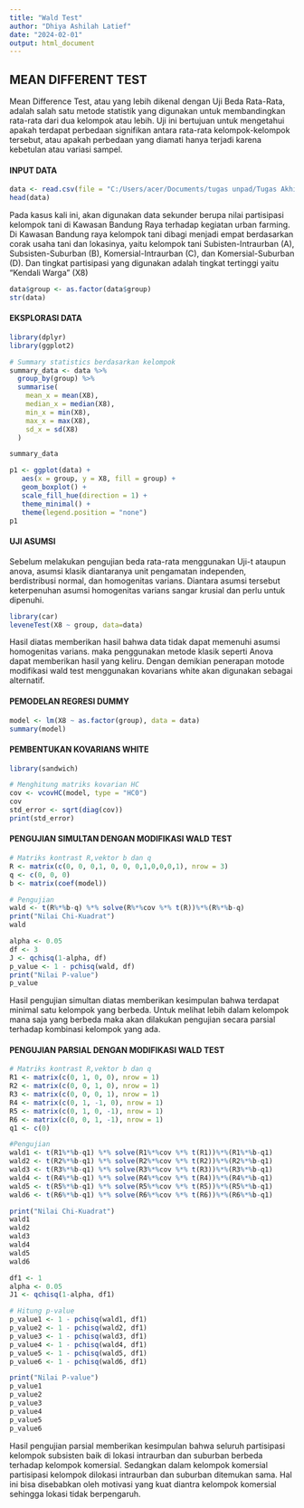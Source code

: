 ---
title: "Wald Test"
author: "Dhiya Ashilah Latief"
date: "2024-02-01"
output: html_document
---
## MEAN DIFFERENT TEST
Mean Difference Test, atau yang lebih dikenal dengan Uji Beda Rata-Rata, adalah salah satu metode statistik yang digunakan untuk membandingkan rata-rata dari dua kelompok atau lebih. Uji ini bertujuan untuk mengetahui apakah terdapat perbedaan signifikan antara rata-rata kelompok-kelompok tersebut, atau apakah perbedaan yang diamati hanya terjadi karena kebetulan atau variasi sampel.

#### INPUT DATA 
```{r}
data <- read.csv(file = "C:/Users/acer/Documents/tugas unpad/Tugas Akhir/SEMPRO/data cleaning.csv", header=T,sep=";",dec=".")
head(data)
```
Pada kasus kali ini, akan digunakan data sekunder berupa nilai partisipasi kelompok tani di Kawasan Bandung Raya terhadap kegiatan urban farming. Di Kawasan Bandung raya kelompok tani dibagi menjadi empat berdasarkan corak usaha tani dan lokasinya, yaitu kelompok tani Subisten-Intraurban (A), Subsisten-Suburban (B), Komersial-Intraurban (C), dan Komersial-Suburban (D). Dan tingkat partisipasi yang digunakan adalah tingkat tertinggi yaitu "Kendali Warga" (X8) 
```{r}
data$group <- as.factor(data$group)
str(data)
```
#### EKSPLORASI DATA
```{r}
library(dplyr)
library(ggplot2)

# Summary statistics berdasarkan kelompok
summary_data <- data %>%
  group_by(group) %>%
  summarise(
    mean_x = mean(X8),
    median_x = median(X8),
    min_x = min(X8),
    max_x = max(X8),
    sd_x = sd(X8)
  )

summary_data

p1 <- ggplot(data) + 
   aes(x = group, y = X8, fill = group) +
   geom_boxplot() +
   scale_fill_hue(direction = 1) +
   theme_minimal() +
   theme(legend.position = "none")
p1
```

#### UJI ASUMSI
Sebelum melakukan pengujian beda rata-rata menggunakan Uji-t ataupun anova, asumsi klasik diantaranya unit pengamatan independen, berdistribusi normal, dan homogenitas varians. Diantara asumsi tersebut keterpenuhan asumsi homogenitas varians sangar krusial dan perlu untuk dipenuhi.
```{r}
library(car)
leveneTest(X8 ~ group, data=data)
```
Hasil diatas memberikan hasil bahwa data tidak dapat memenuhi asumsi homogenitas varians. maka penggunakan metode klasik seperti Anova dapat memberikan hasil yang keliru. Dengan demikian penerapan motode modifikasi wald test menggunakan kovarians white akan digunakan sebagai alternatif.

#### PEMODELAN REGRESI DUMMY
```{r}
model <- lm(X8 ~ as.factor(group), data = data)
summary(model)
```
#### PEMBENTUKAN KOVARIANS WHITE
```{r}
library(sandwich)

# Menghitung matriks kovarian HC
cov <- vcovHC(model, type = "HC0") 
cov
std_error <- sqrt(diag(cov))
print(std_error)
```
#### PENGUJIAN SIMULTAN DENGAN MODIFIKASI WALD TEST
```{r}
# Matriks kontrast R,vektor b dan q
R <- matrix(c(0, 0, 0,1, 0, 0, 0,1,0,0,0,1), nrow = 3)
q <- c(0, 0, 0)
b <- matrix(coef(model))
```

```{r}
# Pengujian
wald <- t(R%*%b-q) %*% solve(R%*%cov %*% t(R))%*%(R%*%b-q)  
print("Nilai Chi-Kuadrat")
wald

alpha <- 0.05
df <- 3
J <- qchisq(1-alpha, df)
p_value <- 1 - pchisq(wald, df)
print("Nilai P-value")
p_value
```
Hasil pengujian simultan diatas memberikan kesimpulan bahwa terdapat minimal satu kelompok yang berbeda. Untuk melihat lebih dalam kelompok mana saja yang berbeda maka akan dilakukan pengujian secara parsial terhadap kombinasi kelompok yang ada.

#### PENGUJIAN PARSIAL DENGAN MODIFIKASI WALD TEST
```{r}
# Matriks kontrast R,vektor b dan q
R1 <- matrix(c(0, 1, 0, 0), nrow = 1)
R2 <- matrix(c(0, 0, 1, 0), nrow = 1)
R3 <- matrix(c(0, 0, 0, 1), nrow = 1)
R4 <- matrix(c(0, 1, -1, 0), nrow = 1)
R5 <- matrix(c(0, 1, 0, -1), nrow = 1)
R6 <- matrix(c(0, 0, 1, -1), nrow = 1)
q1 <- c(0)
```

```{r}
#Pengujian
wald1 <- t(R1%*%b-q1) %*% solve(R1%*%cov %*% t(R1))%*%(R1%*%b-q1)  
wald2 <- t(R2%*%b-q1) %*% solve(R2%*%cov %*% t(R2))%*%(R2%*%b-q1)  
wald3 <- t(R3%*%b-q1) %*% solve(R3%*%cov %*% t(R3))%*%(R3%*%b-q1)  
wald4 <- t(R4%*%b-q1) %*% solve(R4%*%cov %*% t(R4))%*%(R4%*%b-q1)  
wald5 <- t(R5%*%b-q1) %*% solve(R5%*%cov %*% t(R5))%*%(R5%*%b-q1)  
wald6 <- t(R6%*%b-q1) %*% solve(R6%*%cov %*% t(R6))%*%(R6%*%b-q1)  

print("Nilai Chi-Kuadrat")
wald1
wald2
wald3
wald4
wald5
wald6

df1 <- 1
alpha <- 0.05
J1 <- qchisq(1-alpha, df1)

# Hitung p-value
p_value1 <- 1 - pchisq(wald1, df1)
p_value2 <- 1 - pchisq(wald2, df1)
p_value3 <- 1 - pchisq(wald3, df1)
p_value4 <- 1 - pchisq(wald4, df1)
p_value5 <- 1 - pchisq(wald5, df1)
p_value6 <- 1 - pchisq(wald6, df1)

print("Nilai P-value")
p_value1
p_value2
p_value3
p_value4
p_value5 
p_value6 
```
Hasil pengujian parsial memberikan kesimpulan bahwa seluruh partisipasi kelompok subsisten baik di lokasi intraurban dan suburban berbeda terhadap kelompok komersial. Sedangkan dalam kelompok komersial partisipasi kelompok dilokasi intraurban dan suburban ditemukan sama. Hal ini bisa disebabkan oleh motivasi yang kuat diantra kelompok komersial sehingga lokasi tidak berpengaruh.